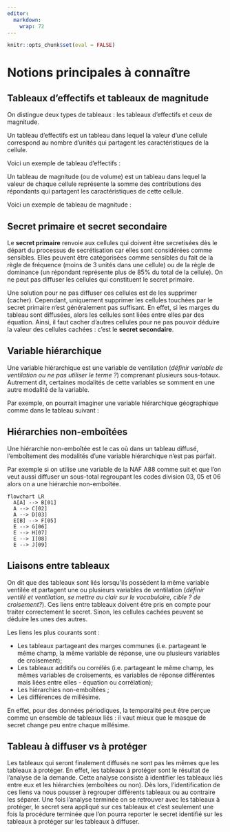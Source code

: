 ```yaml
---
editor: 
  markdown: 
    wrap: 72
---
```


```r
knitr::opts_chunk$set(eval = FALSE)
```

# Notions principales à connaître

## Tableaux d'effectifs et tableaux de magnitude

On distingue deux types de tableaux : les tableaux d'effectifs et ceux de magnitude.

Un tableau d'effectifs est un tableau dans lequel la valeur d'une cellule correspond au nombre d'unités qui partagent les caractéristiques de la cellule.

Voici un exemple de tableau d'effectifs :

```{=tex}
\begin{table}[h]
\centering
\begin{tabular}{|ll|lllll|}
\hline
\multicolumn{2}{|l|}{\multirow{2}{*}{}} & \multicolumn{5}{c|}{Région}                                                                                                \\ \cline{3-7} 
\multicolumn{2}{|l|}{}                  & \multicolumn{1}{l|}{Nord} & \multicolumn{1}{l|}{Ouest} & \multicolumn{1}{l|}{Est} & \multicolumn{1}{l|}{Sud} & Total       \\ \hline
\multicolumn{1}{|l|}{\multirow{3}{*}{Polluante}} &
  Oui &
  \multicolumn{1}{l|}{6} &
  \multicolumn{1}{l|}{14} &
  \multicolumn{1}{l|}{1} &
  \multicolumn{1}{l|}{7} &
  \textbf{28} \\ \cline{2-7} 
\multicolumn{1}{|l|}{}       & Non      & \multicolumn{1}{l|}{3}    & \multicolumn{1}{l|}{2}     & \multicolumn{1}{l|}{1}   & \multicolumn{1}{l|}{13}  & \textbf{19} \\ \cline{2-7} 
\multicolumn{1}{|l|}{} &
  Total &
  \multicolumn{1}{l|}{\textbf{9}} &
  \multicolumn{1}{l|}{\textbf{16}} &
  \multicolumn{1}{l|}{\textbf{2}} &
  \multicolumn{1}{l|}{\textbf{20}} &
  \textbf{47} \\ \hline
\end{tabular}
\\[10pt]
\caption{Nombre d'entreprises polluantes par région}
\end{table}
```
Un tableau de magnitude (ou de volume) est un tableau dans lequel la valeur de chaque cellule représente la somme des contributions des répondants qui partagent les caractéristiques de cette cellule.

Voici un exemple de tableau de magnitude :

```{=tex}
\begin{table}[h]
\centering
\begin{tabular}{|ll|lllll|}
\hline
\multicolumn{2}{|l|}{\multirow{2}{*}{}} &
  \multicolumn{5}{c|}{Produit vendu} \\ \cline{3-7} 
\multicolumn{2}{|l|}{} &
  \multicolumn{1}{l|}{Harpe} &
  \multicolumn{1}{l|}{Piano} &
  \multicolumn{1}{l|}{Orgue} &
  \multicolumn{1}{l|}{Autre} &
  Total \\ \hline
\multicolumn{1}{|l|}{\multirow{4}{*}{Région}} &
  Nord &
  \multicolumn{1}{l|}{58 (5)} &
  \multicolumn{1}{l|}{71 (17)} &
  \multicolumn{1}{l|}{92 (5)} &
  \multicolumn{1}{l|}{800 (12)} &
  \textbf{1021 (39)} \\ \cline{2-7} 
\multicolumn{1}{|l|}{} &
  Centre &
  \multicolumn{1}{l|}{11 (4)} &
  \multicolumn{1}{l|}{124 (11)} &
  \multicolumn{1}{l|}{157 (2)} &
  \multicolumn{1}{l|}{934 (7)} &
  \textbf{1226 (24)} \\ \cline{2-7} 
\multicolumn{1}{|l|}{} &
  Sud &
  \multicolumn{1}{l|}{36 (3)} &
  \multicolumn{1}{l|}{24 (6)} &
  \multicolumn{1}{l|}{60 (1)} &
  \multicolumn{1}{l|}{651 (4)} &
  \textbf{771 (14)} \\ \cline{2-7} 
\multicolumn{1}{|l|}{} &
  Total &
  \multicolumn{1}{l|}{\textbf{105 (12)}} &
  \multicolumn{1}{l|}{\textbf{219 (34)}} &
  \multicolumn{1}{l|}{\textbf{309 (8)}} &
  \multicolumn{1}{l|}{\textbf{2385 (23)}} &
  \textbf{3018 (77)} \\ \hline
\end{tabular}
\\[10pt]
\caption{Ventes réalisées, en millions d'euros (nombre de contributeurs)}
\end{table}
```
## Secret primaire et secret secondaire

Le **secret primaire** renvoie aux cellules qui doivent être secretisées dès le départ du processus de secrétisation car elles sont considérées comme sensibles. Elles peuvent être catégorisées comme sensibles du fait de la règle de fréquence (moins de 3 unités dans une cellule) ou de la règle de dominance (un répondant représente plus de 85% du total de la cellule). On ne peut pas diffuser les cellules qui constituent le secret primaire.

Une solution pour ne pas diffuser ces cellules est de les supprimer (cacher). Cependant, uniquement supprimer les cellules touchées par le secret primaire n'est généralement pas suffisant. En effet, si les marges du tableau sont diffusées, alors les cellules sont liées entre elles par des équation. Ainsi, il faut cacher d'autres cellules pour ne pas pouvoir déduire la valeur des cellules cachées : c'est le **secret secondaire**.

## Variable hiérarchique

Une variable hiérarchique est une variable de ventilation (*définir variable de ventilation ou ne pas utiliser le terme ?*) comprenant plusieurs sous-totaux. Autrement dit, certaines modalités de cette variables se somment en une autre modalité de la variable.

Par exemple, on pourrait imaginer une variable hiérarchique géographique comme dans le tableau suivant :

```{=tex}
\begin{table}[h]
\centering
\begin{tabular}{|cccccccccccc|}
\hline
\multicolumn{12}{|c|}{\textbf{Pays}}                                                                                                              \\ \hline
\multicolumn{12}{|c|}{400}                                                                                                                        \\ \hline
\multicolumn{3}{|c|}{\textbf{Nord}} & \multicolumn{4}{c|}{\textbf{Ouest}} & \multicolumn{3}{c|}{\textbf{Est}} & \multicolumn{2}{c|}{\textbf{Sud}} \\ \hline
\multicolumn{3}{|c|}{46}            & \multicolumn{4}{c|}{191}            & \multicolumn{3}{c|}{80}           & \multicolumn{2}{c|}{83}           \\ \hline
\multicolumn{1}{|c|}{\textbf{N1}} &
  \multicolumn{1}{c|}{\textbf{N2}} &
  \multicolumn{1}{c|}{\textbf{N3}} &
  \multicolumn{1}{c|}{\textbf{O1}} &
  \multicolumn{1}{c|}{\textbf{O2}} &
  \multicolumn{1}{c|}{\textbf{O3}} &
  \multicolumn{1}{c|}{\textbf{O4}} &
  \multicolumn{1}{c|}{\textbf{E1}} &
  \multicolumn{1}{c|}{\textbf{E2}} &
  \multicolumn{1}{c|}{\textbf{E3}} &
  \multicolumn{1}{c|}{\textbf{S1}} &
  \textbf{S2} \\ \hline
\multicolumn{1}{|c|}{21} &
  \multicolumn{1}{c|}{2} &
  \multicolumn{1}{c|}{23} &
  \multicolumn{1}{c|}{32} &
  \multicolumn{1}{c|}{54} &
  \multicolumn{1}{c|}{67} &
  \multicolumn{1}{c|}{38} &
  \multicolumn{1}{c|}{27} &
  \multicolumn{1}{c|}{41} &
  \multicolumn{1}{c|}{12} &
  \multicolumn{1}{c|}{44} &
  39 \\ \hline
\end{tabular}
\\[10pt]
\caption{Nombre d'entreprises qui produisent des violons, par région}
\end{table}
```
## Hiérarchies non-emboîtées

Une hiérarchie non-emboîtée est le cas où dans un tableau diffusé, l'emboîtement des modalités d'une variable hiérarchique n'est pas parfait.

Par exemple si on utilise une variable de la NAF A88 comme suit et que l'on veut aussi diffuser un sous-total regroupant les codes division 03, 05 et 06 alors on a une hiérarchie non-emboîtée.

```mermaid
flowchart LR
  A[A] --> B[01]
  A --> C[02]
  A --> D[03]
  E[B] --> F[05]
  E --> G[06]
  E --> H[07]
  E --> I[08]
  E --> J[09]
```

## Liaisons entre tableaux

On dit que des tableaux sont liés lorsqu'ils possèdent la même variable ventilée et partagent une ou plusieurs variables de ventilation (*définir ventilé et ventilation, se mettre au clair sur le vocabulaire, cible ? de croisement?*). Ces liens entre tableaux doivent être pris en compte pour traiter correctement le secret. Sinon, les cellules cachées peuvent se déduire les unes des autres.

Les liens les plus courants sont :

-   Les tableaux partageant des marges communes (i.e. partageant le même champ, la même variable de réponse, une ou plusieurs variables de croisement);
-   Les tableaux additifs ou corrélés (i.e. partageant le même champ, les mêmes variables de croisements, es variables de réponse différentes mais liées entre elles - équation ou corrélation);
-   Les hiérarchies non-emboîtées ;
-   Les différences de millésime.

En effet, pour des données périodiques, la temporalité peut être perçue comme un ensemble de tableaux liés : il vaut mieux que le masque de secret change peu entre chaque millésime.

## Tableau à diffuser vs à protéger

Les tableaux qui seront finalement diffusés ne sont pas les mêmes que les tableaux à protéger. En effet, les tableaux à protéger sont le résultat de l'analyse de la demande. Cette analyse consiste à identifier les tableaux liés entre eux et les hiérarchies (emboîtées ou non). Dès lors, l'identification de ces liens va nous pousser à regrouper différents tableaux ou au contraire les séparer. Une fois l'analyse terminée on se retrouver avec les tableaux à protéger, le secret sera appliqué sur ces tableaux et c'est seulement une fois la procédure terminée que l'on pourra reporter le secret identifié sur les tableaux à protéger sur les tableaux à diffuser.

